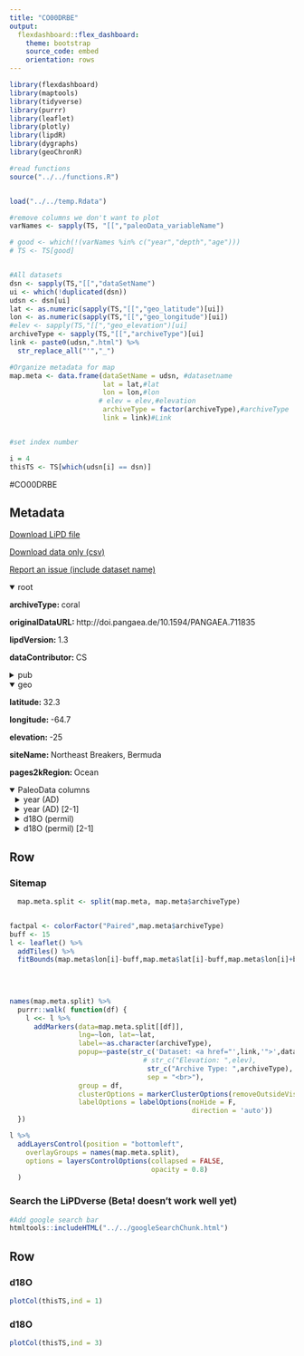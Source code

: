 ```yaml
---
title: "CO00DRBE"
output: 
  flexdashboard::flex_dashboard:
    theme: bootstrap
    source_code: embed
    orientation: rows
---
```


```r
library(flexdashboard)
library(maptools)
library(tidyverse)
library(purrr)
library(leaflet)
library(plotly)
library(lipdR)
library(dygraphs)
library(geoChronR)

#read functions
source("../../functions.R")


load("../../temp.Rdata")

#remove columns we don't want to plot
varNames <- sapply(TS, "[[","paleoData_variableName")

# good <- which(!(varNames %in% c("year","depth","age")))
# TS <- TS[good]


#All datasets
dsn <- sapply(TS,"[[","dataSetName")
ui <- which(!duplicated(dsn))
udsn <- dsn[ui]
lat <- as.numeric(sapply(TS,"[[","geo_latitude")[ui])
lon <- as.numeric(sapply(TS,"[[","geo_longitude")[ui])
#elev <- sapply(TS,"[[","geo_elevation")[ui]
archiveType <- sapply(TS,"[[","archiveType")[ui]
link <- paste0(udsn,".html") %>% 
  str_replace_all("'","_")

#Organize metadata for map
map.meta <- data.frame(dataSetName = udsn, #datasetname
                       lat = lat,#lat
                       lon = lon,#lon
                      # elev = elev,#elevation
                       archiveType = factor(archiveType),#archiveType
                       link = link)#Link


#set index number

i = 4
thisTS <- TS[which(udsn[i] == dsn)]
```
#CO00DRBE

Metadata {.sidebar}
-------------------------------------
[Download LiPD file](CO00DRBE.lpd)
            

[Download data only (csv)](CO00DRBE.csv)
            

[Report an issue (include dataset name)](https://github.com/nickmckay/LiPDverse/issues)

<details open style="margin-left: 0px">
<summary>root</summary>
<p style="margin-left: 0px"><strong>archiveType: </strong>coral
<p style="margin-left: 0px"><strong>originalDataURL: </strong>http://doi.pangaea.de/10.1594/PANGAEA.711835
<p style="margin-left: 0px"><strong>lipdVersion: </strong>1.3
<p style="margin-left: 0px"><strong>dataContributor: </strong>CS
</details>
<details>
<summary>pub</summary>
<details style="margin-left: 10px">
<summary>pub1</summary>
<p style="margin-left: 10px"><strong>author: </strong>Draschba
<p style="margin-left: 10px"><strong>citeKey: </strong>draschba2000north
<p style="margin-left: 10px"><strong>journal: </strong>International Journal of Earth Sciences
<p style="margin-left: 10px"><strong>volume: </strong>88
<p style="margin-left: 10px"><strong>pages: </strong>-8
<p style="margin-left: 10px"><strong>pubYear: </strong>NA
<p style="margin-left: 10px"><strong>title: </strong>North Atlantic climate variability since AD 1350 recorded in ? 18 O and skeletal density of Bermuda corals
<p style="margin-left: 10px"><strong>DOI: </strong>10.1007/s005310050301
</details>
<details style="margin-left: 10px">
<summary>pub2</summary>
<p style="margin-left: 10px"><strong>author: </strong>Draschba, S
<p style="margin-left: 10px"><strong>pubYear: </strong>NA
<p style="margin-left: 10px"><strong>title: </strong>Ocean2kHR-AtlanticBermudaDraschba2000b
</details>
</details>
<details open style="margin-left: 0px">
<summary>geo</summary>
<p style="margin-left: 0px"><strong>latitude: </strong>32.3
<p style="margin-left: 0px"><strong>longitude: </strong>-64.7
<p style="margin-left: 0px"><strong>elevation: </strong>-25
<p style="margin-left: 0px"><strong>siteName: </strong>Northeast Breakers, Bermuda
<p style="margin-left: 0px"><strong>pages2kRegion: </strong>Ocean
</details>
<details open>
<summary>PaleoData columns</summary>
<details style="margin-left: 10px">
<summary>year (AD)</summary>
<p style="margin-left: 10px"><strong>TSid: </strong>MAT489b5e257f
<p style="margin-left: 10px"><strong>variableName: </strong>year
<p style="margin-left: 10px"><strong>units: </strong>AD
<p style="margin-left: 10px"><strong>description: </strong>Year AD
</details>
<details style="margin-left: 10px">
<summary>year (AD) [2-1]</summary>
<p style="margin-left: 10px"><strong>TSid: </strong>MATa3aa118919
<p style="margin-left: 10px"><strong>variableName: </strong>year
<p style="margin-left: 10px"><strong>units: </strong>AD
<p style="margin-left: 10px"><strong>description: </strong>Year AD
</details>
<details style="margin-left: 10px">
<summary>d18O (permil)</summary>
<p style="margin-left: 10px"><strong>TSid: </strong>Ocean2kHR_124
<p style="margin-left: 10px"><strong>variableName: </strong>d18O
<p style="margin-left: 10px"><strong>units: </strong>permil
<p style="margin-left: 10px"><strong>description: </strong>carbonate
<p style="margin-left: 10px"><strong>useInGlobalTemperatureAnalysis: </strong>TRUE
<details>
<summary>interpretation</summary>
<details style="margin-left: 20px">
<summary>1</summary>
<p style="margin-left: 20px"><strong>basis: </strong>d18O (3 yr mean) calibration to SST (3 yr mean). SST is inferred from air temperature
<p style="margin-left: 20px"><strong>interpDirection: </strong>decrease
<p style="margin-left: 20px"><strong>scope: </strong>climate
<p style="margin-left: 20px"><strong>variable: </strong>temperature
<p style="margin-left: 20px"><strong>variableDetail: </strong>sea surface
<p style="margin-left: 20px"><strong>direction: </strong>decrease
</details>
<details style="margin-left: 20px">
<summary>2</summary>
<p style="margin-left: 20px"><strong>basis: </strong>The availability of instrumental climate data allow the comparison with the coral signal and supports the interpretation of reconstructed past temperature anomalies. The use of air temperatures is justified by the strong long-term correspondence between Bermuda SST (COADS) of a 2 latitude by 2 longitude area and Bermuda air temperature during a 40-year period.
<p style="margin-left: 20px"><strong>coefficient: </strong>0.58
<p style="margin-left: 20px"><strong>direction: </strong>negative
<p style="margin-left: 20px"><strong>fraction: </strong>0.81
<p style="margin-left: 20px"><strong>inferredMaterial: </strong>seawater
<p style="margin-left: 20px"><strong>integrationTime: </strong>3
<p style="margin-left: 20px"><strong>integrationTimeBasis: </strong>X-radiographs were assessed from the skeleton slices to expose density banding. Chronologies were achieved by counting the well-developed density couplets. BDA 210 revealed continuous growth between 1825 and 1993, whereas BDA 215 and BDA 221 contain hiatuses. The bases of the colonies, which were separated from the upper living parts by algal growth, were 14C dated by AMS in the Leibnitz Laboratory in Kiel. Precision of Dating came to  30 years. The stratigraphy obtained from 14C dating was confirmed by the strong correspondence of the present proxy time series with a continuous 800-year coral skeletal chronology from Bermuda, presented by P�tzold et al. (1998; see Fig. 3c).
<p style="margin-left: 20px"><strong>integrationTimeUncertaintyType: </strong>chronological and radiocarbon dating �30 years
<p style="margin-left: 20px"><strong>integrationTimeUnits: </strong>years
<p style="margin-left: 20px"><strong>mathematicalRelation: </strong>linear
<p style="margin-left: 20px"><strong>rank: </strong>1
<p style="margin-left: 20px"><strong>scope: </strong>isotope
<p style="margin-left: 20px"><strong>variable: </strong>T_water
</details>
<details style="margin-left: 20px">
<summary>3</summary>
<p style="margin-left: 20px"><strong>basis: </strong>the salinity effect on the isotopic pool of the ambient seawater is considered a negligible background signal and variations in coral d18O can be attributed to be primarily driven by changes in SST.
<p style="margin-left: 20px"><strong>inferredMaterial: </strong>seawater
<p style="margin-left: 20px"><strong>integrationTime: </strong>3
<p style="margin-left: 20px"><strong>integrationTimeBasis: </strong>X-radiographs were assessed from the skeleton slices to expose density banding. Chronologies were achieved by counting the well-developed density couplets. BDA 210 revealed continuous growth between 1825 and 1993, whereas BDA 215 and BDA 221 contain hiatuses. The bases of the colonies, which were separated from the upper living parts by algal growth, were 14C dated by AMS in the Leibnitz Laboratory in Kiel. Precision of Dating came to  30 years. The stratigraphy obtained from 14C dating was confirmed by the strong correspondence of the present proxy time series with a continuous 800-year coral skeletal chronology from Bermuda, presented by P�tzold et al. (1998; see Fig. 3c).
<p style="margin-left: 20px"><strong>integrationTimeUncertaintyType: </strong>chronological and radiocarbon dating �30 years
<p style="margin-left: 20px"><strong>integrationTimeUnits: </strong>years
<p style="margin-left: 20px"><strong>mathematicalRelation: </strong>linear
<p style="margin-left: 20px"><strong>rank: </strong>2
<p style="margin-left: 20px"><strong>scope: </strong>isotope
<p style="margin-left: 20px"><strong>variable: </strong>Salinity_water
<p style="margin-left: 20px"><strong>coefficient: </strong>NA
<p style="margin-left: 20px"><strong>fraction: </strong>NA
</details>
<details style="margin-left: 20px">
<summary>4</summary>
<p style="margin-left: 20px"><strong>coefficient: </strong>NA
<p style="margin-left: 20px"><strong>fraction: </strong>NA
<p style="margin-left: 20px"><strong>rank: </strong>NA
<p style="margin-left: 20px"><strong>scope: </strong>isotope
</details>
</details>
</details>
<details style="margin-left: 10px">
<summary>d18O (permil) [2-1]</summary>
<p style="margin-left: 10px"><strong>TSid: </strong>Ocean2kHR_125
<p style="margin-left: 10px"><strong>variableName: </strong>d18O
<p style="margin-left: 10px"><strong>units: </strong>permil
<p style="margin-left: 10px"><strong>description: </strong>carbonate
<p style="margin-left: 10px"><strong>useInGlobalTemperatureAnalysis: </strong>TRUE
<details>
<summary>interpretation</summary>
<details style="margin-left: 20px">
<summary>1</summary>
<p style="margin-left: 20px"><strong>basis: </strong>d18O (3 yr mean) calibration to SST (3 yr mean). SST is inferred from air temperature
<p style="margin-left: 20px"><strong>interpDirection: </strong>decrease
<p style="margin-left: 20px"><strong>scope: </strong>climate
<p style="margin-left: 20px"><strong>variable: </strong>temperature
<p style="margin-left: 20px"><strong>variableDetail: </strong>sea surface
<p style="margin-left: 20px"><strong>direction: </strong>decrease
</details>
<details style="margin-left: 20px">
<summary>2</summary>
<p style="margin-left: 20px"><strong>basis: </strong>The availability of instrumental climate data allow the comparison with the coral signal and supports the interpretation of reconstructed past temperature anomalies. The use of air temperatures is justified by the strong long-term correspondence between Bermuda SST (COADS) of a 2 latitude by 2 longitude area and Bermuda air temperature during a 40-year period.
<p style="margin-left: 20px"><strong>coefficient: </strong>0.58
<p style="margin-left: 20px"><strong>direction: </strong>negative
<p style="margin-left: 20px"><strong>fraction: </strong>0.81
<p style="margin-left: 20px"><strong>inferredMaterial: </strong>seawater
<p style="margin-left: 20px"><strong>integrationTime: </strong>3
<p style="margin-left: 20px"><strong>integrationTimeBasis: </strong>X-radiographs were assessed from the skeleton slices to expose density banding. Chronologies were achieved by counting the well-developed density couplets. BDA 210 revealed continuous growth between 1825 and 1993, whereas BDA 215 and BDA 221 contain hiatuses. The bases of the colonies, which were separated from the upper living parts by algal growth, were 14C dated by AMS in the Leibnitz Laboratory in Kiel. Precision of Dating came to  30 years. The stratigraphy obtained from 14C dating was confirmed by the strong correspondence of the present proxy time series with a continuous 800-year coral skeletal chronology from Bermuda, presented by P�tzold et al. (1998; see Fig. 3c).
<p style="margin-left: 20px"><strong>integrationTimeUncertaintyType: </strong>chronological and radiocarbon dating �30 years
<p style="margin-left: 20px"><strong>integrationTimeUnits: </strong>years
<p style="margin-left: 20px"><strong>mathematicalRelation: </strong>linear
<p style="margin-left: 20px"><strong>rank: </strong>1
<p style="margin-left: 20px"><strong>scope: </strong>isotope
<p style="margin-left: 20px"><strong>variable: </strong>T_water
</details>
<details style="margin-left: 20px">
<summary>3</summary>
<p style="margin-left: 20px"><strong>basis: </strong>the salinity effect on the isotopic pool of the ambient seawater is considered a negligible background signal and variations in coral d18O can be attributed to be primarily driven by changes in SST.
<p style="margin-left: 20px"><strong>inferredMaterial: </strong>seawater
<p style="margin-left: 20px"><strong>integrationTime: </strong>3
<p style="margin-left: 20px"><strong>integrationTimeBasis: </strong>X-radiographs were assessed from the skeleton slices to expose density banding. Chronologies were achieved by counting the well-developed density couplets. BDA 210 revealed continuous growth between 1825 and 1993, whereas BDA 215 and BDA 221 contain hiatuses. The bases of the colonies, which were separated from the upper living parts by algal growth, were 14C dated by AMS in the Leibnitz Laboratory in Kiel. Precision of Dating came to  30 years. The stratigraphy obtained from 14C dating was confirmed by the strong correspondence of the present proxy time series with a continuous 800-year coral skeletal chronology from Bermuda, presented by P�tzold et al. (1998; see Fig. 3c).
<p style="margin-left: 20px"><strong>integrationTimeUncertaintyType: </strong>chronological and radiocarbon dating �30 years
<p style="margin-left: 20px"><strong>integrationTimeUnits: </strong>years
<p style="margin-left: 20px"><strong>mathematicalRelation: </strong>linear
<p style="margin-left: 20px"><strong>rank: </strong>2
<p style="margin-left: 20px"><strong>scope: </strong>isotope
<p style="margin-left: 20px"><strong>variable: </strong>Salinity_water
<p style="margin-left: 20px"><strong>coefficient: </strong>NA
<p style="margin-left: 20px"><strong>fraction: </strong>NA
</details>
<details style="margin-left: 20px">
<summary>4</summary>
<p style="margin-left: 20px"><strong>coefficient: </strong>NA
<p style="margin-left: 20px"><strong>fraction: </strong>NA
<p style="margin-left: 20px"><strong>rank: </strong>NA
<p style="margin-left: 20px"><strong>scope: </strong>isotope
</details>
</details>
</details>

Row {.tabset .tabset-fade}
-----------------------------------------------------------------------

### Sitemap

```r
  map.meta.split <- split(map.meta, map.meta$archiveType)


factpal <- colorFactor("Paired",map.meta$archiveType)
buff <- 15
l <- leaflet() %>% 
  addTiles() %>% 
  fitBounds(map.meta$lon[i]-buff,map.meta$lat[i]-buff,map.meta$lon[i]+buff,map.meta$lat[i]+buff)
  

  
  
names(map.meta.split) %>%
  purrr::walk( function(df) {
    l <<- l %>%
      addMarkers(data=map.meta.split[[df]],
                 lng=~lon, lat=~lat,
                 label=~as.character(archiveType),
                 popup=~paste(str_c('Dataset: <a href="',link,'">',dataSetName,'</a>'),
                                 # str_c("Elevation: ",elev),
                                  str_c("Archive Type: ",archiveType),
                                  sep = "<br>"),
                 group = df,
                 clusterOptions = markerClusterOptions(removeOutsideVisibleBounds = F),
                 labelOptions = labelOptions(noHide = F,
                                             direction = 'auto'))
  })

l %>%
  addLayersControl(position = "bottomleft",
    overlayGroups = names(map.meta.split),
    options = layersControlOptions(collapsed = FALSE,
                                   opacity = 0.8)
  )
```

### Search the LiPDverse (Beta! doesn't work well yet)
```r
#Add google search bar
htmltools::includeHTML("../../googleSearchChunk.html")
```


Row {.tabset .tabset-fade}
-----------------------------------------------------------------------

### d18O
```r
plotCol(thisTS,ind = 1)
```

### d18O
```r
plotCol(thisTS,ind = 3)
```
